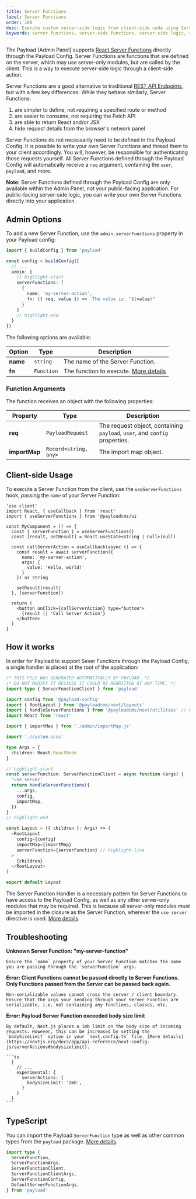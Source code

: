 ```yaml
---
title: Server Functions
label: Server Functions
order: 100
desc: Execute custom server-side logic from client-side code using Server Functions in Payload.
keywords: server functions, server-side functions, server-side logic, server-side code, server-side, functions, Payload, headless, Content Management System, cms, javascript, react, node, nextjs
---
```


The Payload [Admin Panel] supports [React Server Functions](https://react.dev/reference/rsc/server-actions) directly through the Payload Config. Server Functions are functions that are defined on the server, which may use server-only modules, but are called by the client. This is a way to execute server-side logic through a client-side action.

Server Functions are a good alternative to traditional [REST API Endpoints](../rest-api#custom-endpoints), but with a few key differences. While they behave similarly, Server Functions:

1. are simpler to define, not requiring a specified route or method
2. are easier to consume, not requiring the Fetch API
3. are able to return React and/or JSX
4. hide request details from the browser's network panel

Server Functions do not necessarily need to be defined in the Payload Config. It is possible to write your own Server Functions and thread them to your client accordingly. You will, however, be responsible for authenticating those requests yourself. All Server Functions defined through the Payload Config will automatically receive a `req` argument, containing the `user`, `payload`, and more.

<Banner type="info">
  <strong>Note:</strong>
  Server Functions defined through the Payload Config are only available within the Admin Panel, not your public-facing application. For public-facing server-side logic, you can write your own Server Functions directly into your application.
</Banner>

## Admin Options

To add a new Server Function, use the `admin.serverFunctions` property in your Payload config:

```ts
import { buildConfig } from 'payload'

const config = buildConfig({
  // ...
  admin: {
    // highlight-start
    serverFunctions: [
      {
        name: 'my-server-action',
        fn: ({ req, value }) => `The value is: "${value}"`
      }
    ]
    // highlight-end
  }
})
```

The following options are available:

| Option | Type | Description |
| --- | --- | --- |
| **name** | `string` | The name of the Server Function. |
| **fn** | `Function` | The function to execute. [More details](#function-arguments) |

### Function Arguments

The function receives an object with the following properties:

| Property | Type | Description |
| --- | --- | --- |
| **req** | `PayloadRequest` | The request object, containing `payload`, `user`, and `config` properties. |
| **importMap** | `Record<string, any>` | The import map object. |

## Client-side Usage

To execute a Server Function from the client, use the `useServerFunctions` hook, passing the `name` of your Server Function:

```tsx
'use client'
import React, { useCallback } from 'react'
import { useServerFunctions } from '@payloadcms/ui'

const MyComponent = () => {
  const { serverFunction } = useServerFunctions()
  const [result, setResult] = React.useState<string | null>(null)

  const callServerAction = useCallback(async () => {
    const result = await serverFunction({
      name: 'my-server-action',
      args: {
        value: 'Hello, world!'
      }
    }) as string

    setResult(result)
  }, [serverFunction])

  return (
    <button onClick={callServerAction} type="button">
      {result || 'Call Server Action'}
    </button>
  )
}
```

## How it works

In order for Payload to support Sever Functions through the Payload Config, a single handler is placed at the root of the application:

```ts
/* THIS FILE WAS GENERATED AUTOMATICALLY BY PAYLOAD. */
/* DO NOT MODIFY IT BECAUSE IT COULD BE REWRITTEN AT ANY TIME. */
import type { ServerFunctionClient } from 'payload'

import config from '@payload-config'
import { RootLayout } from '@payloadcms/next/layouts'
import { handleServerFunctions } from '@payloadcms/next/utilities' // highlight-line
import React from 'react'

import { importMap } from './admin/importMap.js'

import './custom.scss'

type Args = {
  children: React.ReactNode
}

// highlight-start
const serverFunction: ServerFunctionClient = async function (args) {
  'use server'
  return handleServerFunctions({
    ...args,
    config,
    importMap,
  })
}
// highlight-end

const Layout = ({ children }: Args) => (
  <RootLayout
    config={config}
    importMap={importMap}
    serverFunction={serverFunction} // highlight-line
  >
    {children}
  </RootLayout>
)

export default Layout
```

The Server Function Handler is a necessary pattern for Server Functions to have access to the Payload Config, as well as any other server-only modules that may be required. This is because all server-only modules _must_ be imported in the closure as the Server Function, wherever the `use server` directive is used. [More details](https://nextjs.org/docs/app/building-your-application/data-fetching/server-actions-and-mutations#closures-and-encryption).

## Troubleshooting

**Unknown Server Function: "my-server-function"**

    Ensure the `name` property of your Server Function matches the name you are passing through the `serverFunction` args.

**Error: Client Functions cannot be passed directly to Server Functions. Only Functions passed from the Server can be passed back again.**

    Non-serializable values cannot cross the server / client boundary. Ensure that the args your sending through your Server Function are serializable, i.e. not containing any functions, classes, etc.

**Error: Payload Server Function exceeded body size limit**

    By default, Next.js places a 1mb limit on the body size of incoming requests. However, this can be increased by setting the `bodySizeLimit` option in your `next.config.ts` file. [More details](https://nextjs.org/docs/app/api-reference/next-config-js/serverActions#bodysizelimit).

    ```ts
      {
        // ...
        experimental: {
          serverActions: {
            bodySizeLimit: '2mb',
          }
        }
      }
    ```

## TypeScript

You can import the Payload `ServerFunction` type as well as other common types from the `payload` package. [More details](../typescript/overview).

```ts
import type {
  ServerFunction,
  ServerFunctionArgs,
  ServerFunctionClient,
  ServerFunctionClientArgs,
  ServerFunctionConfig,
  DefaultServerFunctionArgs,
} from 'payload'
```
